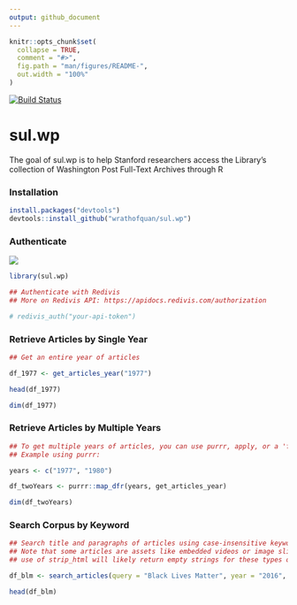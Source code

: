 ```yaml
---
output: github_document
---
```


<!-- README.md is generated from README.Rmd. Please edit that file -->

```r
knitr::opts_chunk$set(
  collapse = TRUE,
  comment = "#>",
  fig.path = "man/figures/README-",
  out.width = "100%"
)
```
[![Build Status](https://travis-ci.org/wrathofquan/sul.wp.svg?branch=master)](https://travis-ci.org/wrathofquan/sul.wp)

# sul.wp

<!-- badges: start -->
<!-- badges: end -->

The goal of sul.wp is to help Stanford researchers access the Library's collection of Washington Post Full-Text Archives through R

### Installation

``` r
install.packages("devtools")
devtools::install_github("wrathofquan/sul.wp")
```
### Authenticate

![](assets/redivis-api.gif)

```r
library(sul.wp)

## Authenticate with Redivis
## More on Redivis API: https://apidocs.redivis.com/authorization

# redivis_auth("your-api-token")
```


### Retrieve Articles by Single Year 

```r

## Get an entire year of articles

df_1977 <- get_articles_year("1977")

head(df_1977)

dim(df_1977)

```

### Retrieve Articles by Multiple Years 

```r
## To get multiple years of articles, you can use purrr, apply, or a 'for' loop.
## Example using purrr:

years <- c("1977", "1980")

df_twoYears <- purrr::map_dfr(years, get_articles_year) 

dim(df_twoYears)

```




### Search Corpus by Keyword

```r
## Search title and paragraphs of articles using case-insensitive keyword, restrict by year, remove <html> formatting from articles
## Note that some articles are assets like embedded videos or image slide-shows
## use of strip_html will likely return empty strings for these types of content. 

df_blm <- search_articles(query = "Black Lives Matter", year = "2016", strip_html = TRUE)

head(df_blm)

```


<!-- What is special about using `README.Rmd` instead of just `README.md`? You can include R chunks like so: -->

<!-- ```{r cars} -->
<!-- summary(cars) -->
<!-- ``` -->

<!-- You'll still need to render `README.Rmd` regularly, to keep `README.md` up-to-date. `devtools::build_readme()` is handy for this. You could also use GitHub Actions to re-render `README.Rmd` every time you push. An example workflow can be found here: <https://github.com/r-lib/actions/tree/master/examples>. -->

<!-- You can also embed plots, for example: -->

<!-- ```{r pressure, echo = FALSE} -->
<!-- plot(pressure) -->
<!-- ``` -->

<!-- In that case, don't forget to commit and push the resulting figure files, so they display on GitHub and CRAN. -->
